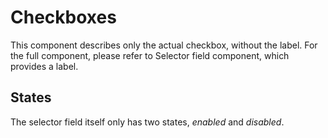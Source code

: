

<Meta of={CheckboxStories} />

# Checkboxes

This component describes only the actual checkbox, without the label. For the full component, please refer to Selector field component, which provides a label.

## States

The selector field itself only has two states, *enabled* and *disabled*.

<Canvas of={CheckboxStories.Basic} />

<ArgsTable of={SpotCheckboxComponent} />
